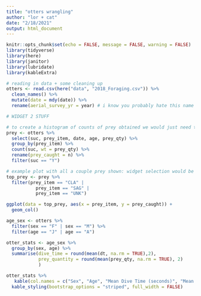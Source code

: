 ```yaml
---
title: "otters wrangling"
author: "lor + cat"
date: "2/18/2021"
output: html_document
---
```


```r
knitr::opts_chunk$set(echo = FALSE, message = FALSE, warning = FALSE)
library(tidyverse)
library(here)
library(janitor)
library(lubridate)
library(kableExtra)
```

```r
# reading in data + some cleaning up 
otters <- read.csv(here("data", "2018_Foraging.csv")) %>% 
  clean_names() %>% 
  mutate(date = mdy(date)) %>% 
  rename(aerial_survey_yr = year) # i know you probably hate this name LOL but i only renamed it because this is a DIFFERENT THING than the date; i was getting confused as to why the date and year columns had diff years listed so i just want to make that clear
```

```r
# WIDGET 2 STUFF

# to create a histogram of counts of prey obtained we would just need the prey item, success of dive (which indicates if dive is brought to surface or not), and prey quantity to determine the number of prey successfully caught 
prey <- otters %>% 
  select(suc, prey_item, date, age, prey_qty) %>% 
  group_by(prey_item) %>% 
  count(suc, wt = prey_qty) %>% 
  rename(prey_caught = n) %>% 
  filter(suc == "Y")

# example plot with all a couple prey shown: widget selection would be CLA, SAG, UNK
top_prey <- prey %>% 
  filter(prey_item == "CLA" |
           prey_item == "SAG" |
           prey_item == "UNK")

ggplot(data = top_prey, aes(x = prey_item, y = prey_caught)) +
  geom_col()
```


```r
age_sex <- otters %>% 
  filter(sex == "F" | sex == "M") %>% 
  filter(age == "J" | age == "A")

otter_stats <- age_sex %>% 
  group_by(sex, age) %>% 
  summarise(dive_time = round(mean(dt, na.rm = TRUE),2),
            prey_quantity = round(mean(prey_qty, na.rm = TRUE), 2) 
            )

otter_stats %>% 
   kable(col.names = c("Sex", "Age", "Mean Dive Time (seconds)", "Mean Prey Quantity")) %>% 
  kable_styling(bootstrap_options = "striped", full_width = FALSE)
  
```



